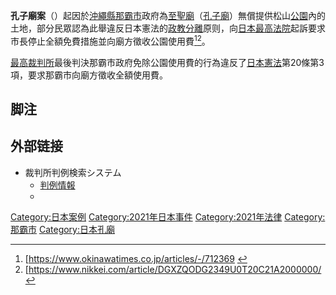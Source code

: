 {{Expand language|1=ja|time=2021-03-01T10:06:50+00:00}}
{{最高裁判例
|案件名 = 固定資產稅等免稅措施取消（居民訴訟）請求案
|案件編號 = 令和1 222号
|裁判年月日 = 2021（令和3）年2月24日
|判例集 = 
|法庭判决 = 市長對在都市公園內的國家公有土地上擁有祭祀孔子廟等設施的一般社團法人，完全免除該設施用地使用費的行為違反了日本憲法第20條第3項
|法庭名 = 大法庭
|多数意見= 大谷直人 池上政幸 小池裕 木澤克之 菅野博之 山口厚 戸倉三郎 宮崎裕子 深山卓也 三浦守 草野耕一 宇賀克也 林道晴 岡村和美
|反对意見 = {{link-ja|林景一|林景一}}
|适用法条 = 憲法20条3項
}}

'''孔子廟案'''（{{jpn|j=孔子廟訴訟|hg=こうしびょうそしょう}}）起因於[[沖繩縣|沖繩縣]][[那霸市|那霸市]]政府為[[至聖廟|至聖廟]]（[[孔子廟|孔子廟]]）無償提供松山[[公園|公園]]內的土地，部分民眾認為此舉違反日本憲法的[[政教分離|政教分離]]原则，向[[日本最高法院|日本最高法院]]起訴要求市長停止全額免費措施並向廟方徵收公園使用費<ref>[https://www.okinawatimes.co.jp/articles/-/712369 {{lang|ja|社説［孔子廟訴訟　那覇市敗訴］違憲状態の解消努めよ] {{Wayback|url=https://www.okinawatimes.co.jp/articles/-/712369 |date=20210305190655 }} [[沖繩時報|沖繩時報]] 2021年2月25日公開}}</ref><ref>[https://www.nikkei.com/article/DGXZQODG2349U0T20C21A2000000/ {{lang|ja|那覇市の土地提供は「違憲」　最高裁大法廷、孔子廟訴訟] {{Wayback|url=https://www.nikkei.com/article/DGXZQODG2349U0T20C21A2000000/ |date=20210226021225 }} [[日本經濟新聞|日本經濟新聞]] 2021年2月24日公開}}</ref>。

[[最高裁判所|最高裁判所]]最後判決那霸市政府免除公園使用費的行為違反了[[日本憲法|日本憲法]]第20條第3項，要求那霸市向廟方徵收全額使用費。

== 脚注 ==

{{Reflist}}

== 外部链接 ==
* 裁判所判例検索システム
** [https://www.courts.go.jp/app/hanrei_jp/detail2?id=90039 判例情報] {{Wayback|url=https://www.courts.go.jp/app/hanrei_jp/detail2?id=90039 |date=20210224210015 }}
** {{PDFlink|[https://www.courts.go.jp/app/files/hanrei_jp/039/090039_hanrei.pdf 判決全文]}}

[[Category:日本案例|Category:日本案例]]
[[Category:2021年日本事件|Category:2021年日本事件]]
[[Category:2021年法律|Category:2021年法律]]
[[Category:那霸市|Category:那霸市]]
[[Category:日本孔廟|Category:日本孔廟]]
{{JP-stub}}